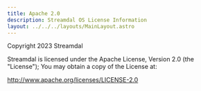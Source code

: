 ```yaml
---
title: Apache 2.0
description: Streamdal OS License Information
layout: ../../../layouts/MainLayout.astro
---
```



Copyright 2023 Streamdal

Streamdal is licensed under the Apache License, Version 2.0 (the "License");
You may obtain a copy of the License at:

http://www.apache.org/licenses/LICENSE-2.0


